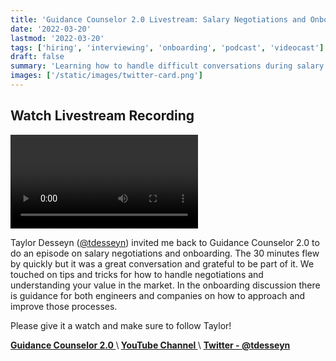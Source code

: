 ```yaml
---
title: 'Guidance Counselor 2.0 Livestream: Salary Negotiations and Onboarding with Taylor Desseyn'
date: '2022-03-20'
lastmod: '2022-03-20'
tags: ['hiring', 'interviewing', 'onboarding', 'podcast', 'videocast']
draft: false
summary: 'Learning how to handle difficult conversations during salary negotiations + onboarding new engineers quickly & effectively.'
images: ['/static/images/twitter-card.png']
---
```


## Watch Livestream Recording

<Video
  title="Guidance Counselor 2.0 Livestream: Salary Negotiations and Onboarding with Taylor Desseyn"
  url="https://www.youtube.com/embed/_vtyr2xHREo?si=PFStokninypCBb38"
/>

Taylor Desseyn (<a target="_blank" href="https://www.twitter.com/tdesseyn">@tdesseyn</a>) invited me back to Guidance Counselor 2.0 to do an episode on salary negotiations and onboarding. The 30 minutes flew by quickly but it was a great conversation and grateful to be part of it. We touched on tips and tricks for how to handle negotiations and understanding your value in the market. In the onboarding discussion there is guidance for both engineers and companies on how to approach and improve those processes.

Please give it a watch and make sure to follow Taylor!

<strong>
  <a target="_blank" href="https://solo.to/tdesseyn">
    Guidance Counselor 2.0
  </a>
</strong> \<strong>
  <a target="_blank" href="https://www.youtube.com/channel/UCNqJ-P5d9RUCUsQ-grhlUHw">
    YouTube Channel
  </a>
</strong> \
<strong>
  <a target="_blank" href="https://www.twitter.com/tdesseyn">
    Twitter - @tdesseyn
  </a>
</strong>
